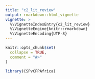 ```yaml
---
title: "c2_lit_review"
output: rmarkdown::html_vignette
vignette: >
  %\VignetteIndexEntry{c2_lit_review}
  %\VignetteEngine{knitr::rmarkdown}
  %\VignetteEncoding{UTF-8}
---
```


```r
knitr::opts_chunk$set(
  collapse = TRUE,
  comment = "#>"
)
```

```r
library(CSPvCFPAfrica)
```
